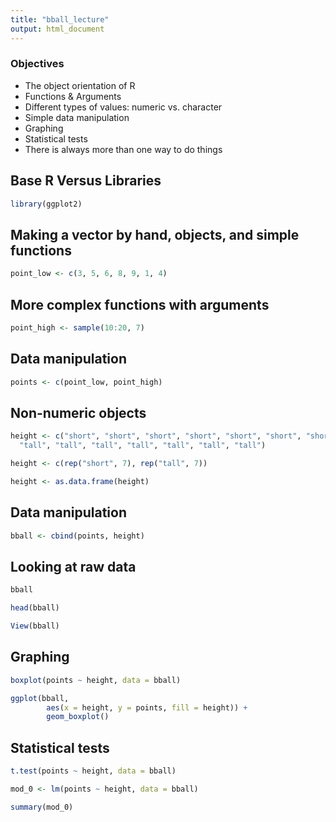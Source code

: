 ```yaml
---
title: "bball_lecture"
output: html_document
---
```


### Objectives

- The object orientation of R
- Functions & Arguments
- Different types of values: numeric vs. character
- Simple data manipulation
- Graphing
- Statistical tests
- There is always more than one way to do things

## Base R Versus Libraries

```r
library(ggplot2) 
```

## Making a vector by hand, objects, and simple functions

```r
point_low <- c(3, 5, 6, 8, 9, 1, 4)
```

##  More complex functions with arguments

```r
point_high <- sample(10:20, 7)
```

## Data manipulation

```r
points <- c(point_low, point_high)
```

## Non-numeric objects

```r
height <- c("short", "short", "short", "short", "short", "short", "short", 
  "tall", "tall", "tall", "tall", "tall", "tall", "tall") 

height <- c(rep("short", 7), rep("tall", 7))

height <- as.data.frame(height)
```

## Data manipulation
```r
bball <- cbind(points, height)
```

## Looking at raw data

```r
bball

head(bball)

View(bball)
```

## Graphing

```r
boxplot(points ~ height, data = bball) 

ggplot(bball, 
        aes(x = height, y = points, fill = height)) +
        geom_boxplot()
```

## Statistical tests

```r
t.test(points ~ height, data = bball)

mod_0 <- lm(points ~ height, data = bball)

summary(mod_0)
```

